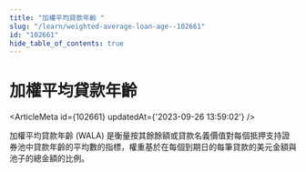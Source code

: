 ```yaml
---
title: "加權平均貸款年齡 "
slug: "/learn/weighted-average-loan-age--102661"
id: "102661"
hide_table_of_contents: true
---
```



# 加權平均貸款年齡 

<ArticleMeta id={102661} updatedAt={'2023-09-26 13:59:02'} />
<div className='border-solid border-b border-t-0 my-4 border-[var(--ifm-color-gray-300)]' />

加權平均貸款年齡 (WALA) 是衡量按其餘餘額或貸款名義價值對每個抵押支持證券池中貸款年齡的平均數的指標，權重基於在每個到期日的每筆貸款的美元金額與池子的總金額的比例。
